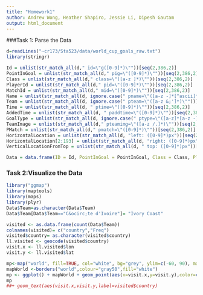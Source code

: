 ```yaml
---
title: "Homework1"
author: Andrew Wong, Heather Shapiro, Jessie Li, Dipesh Gautam
output: html_document
---
```


###Task 1: Parse the Data
```r
d=readLines("~cr173/Sta523/data/world_cup_goals_raw.txt")
library(stringr)

Id = unlist(str_match_all(d," id=\"g([0-9]*)\""))[seq(2,386,2)]
PointInGoal = unlist(str_match_all(d," pig=\"([0-9]*)\""))[seq(2,386,2)]
Class = unlist(str_match_all(d," class=\"([a-z ]*)\""))[seq(2,386,2)]
PlayerId = unlist(str_match_all(d," pid=\"([0-9]*)\""))[seq(2,386,2)]
MatchId = unlist(str_match_all(d," mid=\"([0-9]*)\""))[seq(2,386,2)]
Name = unlist(str_match_all(d, ignore.case(" pname=\"([a-z -]*[^ascii]*[a-z -&;'?]*)\"")))[seq(2,386,2)]
Team = unlist(str_match_all(d, ignore.case(" pteam=\"([a-z &;']*)\"")))[seq(2,386,2)] 
Time = unlist(str_match_all(d, " ptime=\"([0-9]*)\""))[seq(2,386,2)]
AddedTime = unlist(str_match_all(d, " paddtime=\"([0-9]*)\""))[seq(2,386,2)]
GoalType = unlist(str_match_all(d, ignore.case(" ptype=\"([a-z]*[a-z -]*)\"")))[seq(2,386,2)]
TeamImage = unlist(str_match_all(d," pteamimg=\"([a-z /.]*)\""))[seq(2,386,2)]
PMatch = unlist(str_match_all(d," pmatch=\"([0-9]*)\""))[seq(2,386,2)]
HorizontalLocation = unlist(str_match_all(d, "left: ([0-9]*)px"))[seq(2,386,2)]
HorizontalLocation[2:193] = unlist(str_match_all(d, "right: ([0-9]*)px"))[seq(2,384,2)]
VerticalLocationFromTop = unlist(str_match_all(d, " top: ([0-9]*)px"))[seq(2,386,2)]

Data = data.frame(ID = Id, PointInGoal = PointInGoal, Class = Class, PlayerId=PlayerId, MatchId=MatchId, Name= Name, Team=Team, Time=Time, AddedTime=AddedTime, GoalType=GoalType, TeamImage=TeamImage, PMatch=PMatch, HorizontalLocation=HorizontalLocation, VerticalLocationFromTop=VerticalLocationFromTop) 
```

### Task 2:Visualize the Data
```r
library("ggmap")
library(maptools)
library(maps)
library(plyr)
Data$Team=as.character(Data$Team)
Data$Team[Data$Team=="C&ocirc;te d'Ivoire"]= "Ivory Coast"

visited <- as.data.frame(count(Data$Team))
colnames(visited)= c("country","Freq")
visited$country= as.character(visited$country)
ll.visited <- geocode(visited$country)
visit.x <- ll.visited$lon
visit.y <- ll.visited$lat

mp<-map("world", fill=TRUE, col="white", bg="grey", ylim=c(-60, 90), mar=c(0,0,0,0))
mapWorld <-borders("world",colour="gray50",fill="white")
mp <- ggplot() + mapWorld + geom_point(aes(x=visit.x,y=visit.y),color=c(2:33),pch=16,size=.7*visited$Freq, alpha= I(0.6))
mp
##+ geom_text(aes(visit.x,visit.y,label=visited$country)
```
